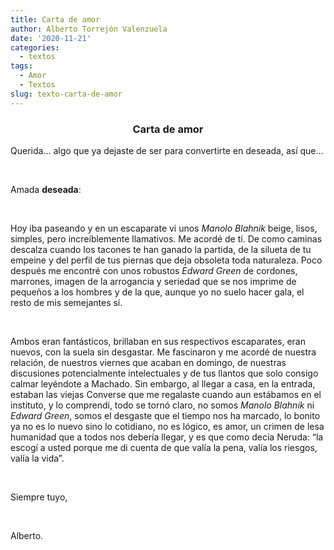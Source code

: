 ```yaml
---
title: Carta de amor
author: Alberto Torrejón Valenzuela
date: '2020-11-21'
categories:
  - textos
tags:
  - Amor
  - Textos
slug: texto-carta-de-amor
---
```



<center><h3>**Carta de amor**</h3></center>

<div class="just"> Querida... algo que ya dejaste de ser para convertirte en deseada, así que... </div>

<br>

<div class="just"> Amada **deseada**: </div>

<br>

<div class="just"> Hoy iba paseando y en un escaparate vi unos *Manolo Blahnik* beige, lisos, simples, pero increíblemente llamativos. Me acordé de tí. De como caminas descalza cuando los tacones te han ganado la partida, de la silueta de tu empeine y del perfil de tus piernas que deja obsoleta toda naturaleza. Poco después me encontré con unos robustos *Edward Green* de cordones, marrones, imagen de la arrogancia y seriedad que se nos imprime de pequeños a los hombres y de la que, aunque yo no suelo hacer gala, el resto de mis semejantes sí. </div>

<br>

<div class="just"> Ambos eran fantásticos, brillaban en sus respectivos escaparates, eran nuevos, con la suela sin desgastar. Me fascinaron y me acordé de nuestra relación, de nuestros viernes que acaban en domingo, de nuestras discusiones potencialmente intelectuales y de tus llantos que solo consigo calmar leyéndote a Machado. Sin embargo, al llegar a casa, en la entrada, estaban las viejas Converse que me regalaste cuando aun estábamos en el instituto, y lo comprendí, todo se tornó claro, no somos *Manolo Blahnik* ni *Edward Green*, somos el desgaste que el tiempo nos ha marcado, lo bonito ya no es lo nuevo sino lo cotidiano, no es lógico, es amor, un crimen de lesa humanidad que a todos nos debería llegar, y es que como decía Neruda: “la escogí a usted porque me di cuenta de que valía la pena, valía los riesgos, valía la vida”. </div>

<br>

<div class="just"> Siempre tuyo, </div>

<br>

<div class="just"> Alberto. </div>

<br>